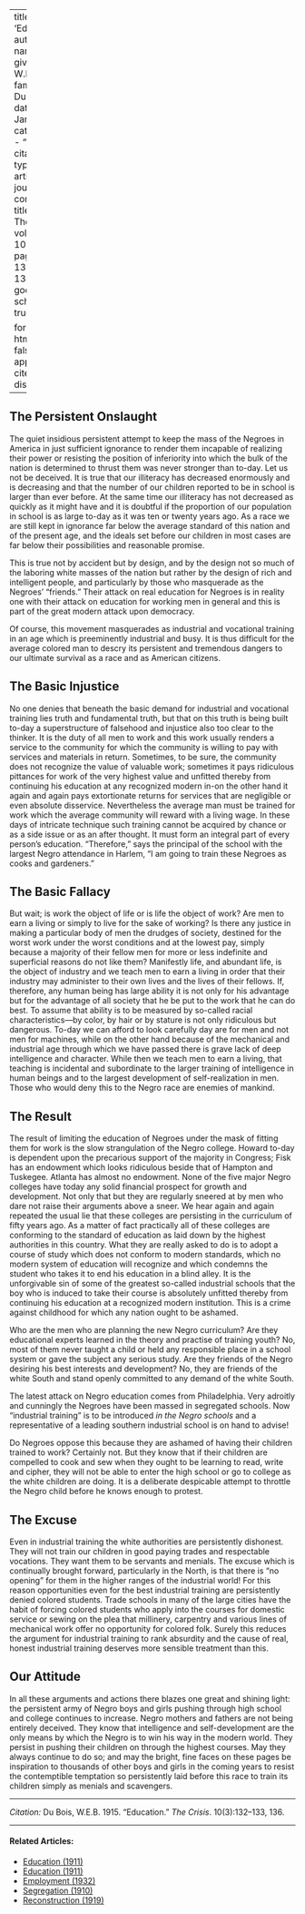 
---
title: 'Education'
author:
  - name:
      given: W.E.B.
      family: Du Bois
date: Jan. 1915
categories: 
  - ""
citation: 
  type: article-journal
  container-title: The Crisis
  volume: 10
  issue: 3
  page: 132-133, 136
google-scholar: true

format:
  html:
    toc: false
    appendix-cite-as: display
---




## The Persistent Onslaught

The quiet insidious persistent attempt to keep the mass of the Negroes in America in just sufficient ignorance to render them incapable of realizing their power or resisting the position of inferiority into which the bulk of the nation is determined to thrust them was never stronger than to-day. Let us not be deceived. It is true that our illiteracy has decreased enormously and is decreasing and that the number of our children reported to be in school is larger than ever before. At the same time our illiteracy has not decreased as quickly as it might have and it is doubtful if the proportion of our population in school is as large to-day as it was ten or twenty years ago. As a race we are still kept in ignorance far below the average standard of this nation and of the present age, and the ideals set before our children in most cases are far below their possibilities and reasonable promise.

This is true not by accident but by design, and by the design not so much of the laboring white masses of the nation but rather by the design of rich and intelligent people, and particularly by those who masquerade as the Negroes' "friends." Their attack on real education for Negroes is in reality one with their attack on education for working men in general and this is part of the great modern attack upon democracy.

Of course, this movement masquerades as industrial and vocational training in an age which is preeminently industrial and busy. It is thus difficult for the average colored man to descry its persistent and tremendous dangers to our ultimate survival as a race and as American citizens.

## The Basic Injustice

 No one denies that beneath the basic demand for industrial and vocational training lies truth and fundamental truth, but that on this truth is being built to-day a superstructure of falsehood and injustice also too clear to the thinker. It is the duty of all men to work and this work usually renders a service to the community for which the community is willing to pay with services and materials in return. Sometimes, to be sure, the community does not recognize the value of valuable work; sometimes it pays ridiculous pittances for work of the very highest value and unfitted thereby from continuing his education at any recognized modern in-on the other hand it again and again pays extortionate returns for services that are negligible or even absolute disservice. Nevertheless the average man must be trained for work which the average community will reward with a living wage. In these days of intricate technique such training cannot be acquired by chance or as a side issue or as an after thought. It must form an integral part of every person's education. "Therefore," says the principal of the school with the largest Negro attendance in Harlem, "I am going to train these Negroes as cooks and gardeners."

## The Basic Fallacy

But wait; is work the object of life or is life the object of work? Are men to earn a living or simply to live for the sake of working? Is there any justice in making a particular body of men the drudges of society, destined for the worst work under the worst conditions and at the lowest pay, simply because a majority of their fellow men for more or less indefinite and superficial reasons do not like them? Manifestly life, and abundant life, is the object of industry and we teach men to earn a living in order that their industry may administer to their own lives and the lives of their fellows. If, therefore, any human being has large ability it is not only for his advantage but for the advantage of all society that he be put to the work that he can do best. To assume that ability is to be measured by so-called racial characteristics---by color, by hair or by stature is not only ridiculous but dangerous. To-day we can afford to look carefully day are for men and not men for machines, while on the other hand because of the mechanical and industrial age through which we have passed there is grave lack of deep intelligence and character. While then we teach men to earn a living, that teaching is incidental and subordinate to the larger training of intelligence in human beings and to the largest development of self-realization in men. Those who would deny this to the Negro race are enemies of mankind.

## The Result

The result of limiting the education of Negroes under the mask of fitting them for work is the slow strangulation of the Negro college. Howard to-day is dependent upon the precarious support of the majority in Congress; Fisk has an endowment which looks ridiculous beside that of Hampton and Tuskegee. Atlanta has almost no endowment. None of the five major Negro colleges have today any solid financial prospect for growth and development. Not only that but they are regularly sneered at by men who dare not raise their arguments above a sneer. We hear again and again repeated the usual lie that these colleges are persisting in the curriculum of fifty years ago. As a matter of fact practically all of these colleges are conforming to the standard of education as laid down by the highest authorities in this country. What they are really asked to do is to adopt a course of study which does not conform to modern standards, which no modern system of education will recognize and which condemns the student who takes it to end his education in a blind alley. It is the unforgivable sin of some of the greatest so-called industrial schools that the boy who is induced to take their course is absolutely unfitted thereby from continuing his education at a recognized modern institution. This is a crime against childhood for which any nation ought to be ashamed.

Who are the men who are planning the new Negro curriculum? Are they educational experts learned in the theory and practise of training youth? No, most of them never taught a child or held any responsible place in a school system or gave the subject any serious study. Are they friends of the Negro desiring his best interests and development? No, they are friends of the white South and stand openly committed to any demand of the white South.

The latest attack on Negro education comes from Philadelphia. Very adroitly and cunningly the Negroes have been massed in segregated schools. Now "industrial training" is to be introduced *in the Negro schools* and a representative of a leading southern industrial school is on hand to advise!

Do Negroes oppose this because they are ashamed of having their children trained to work? Certainly not. But they know that if their children are compelled to cook and sew when they ought to be learning to read, write and cipher, they will not be able to enter the high school or go to college as the white children are doing. It is a deliberate despicable attempt to throttle the Negro child before he knows enough to protest.

## The Excuse

 Even in industrial training the white authorities are persistently dishonest. They will not train our children in good paying trades and respectable vocations. They want them to be servants and menials. The excuse which is continually brought forward, particularly in the North, is that there is "no opening" for them in the higher ranges of the industrial world! For this reason opportunities even for the best industrial training are persistently denied colored students. Trade schools in many of the large cities have the habit of forcing colored students who apply into the courses for domestic service or sewing on the plea that millinery, carpentry and various lines of mechanical work offer no opportunity for colored folk. Surely this reduces the argument for industrial training to rank absurdity and the cause of real, honest industrial training deserves more sensible treatment than this.

## Our Attitude

In all these arguments and actions there blazes one great and shining light: the persistent army of Negro boys and girls pushing through high school and college continues to increase. Negro mothers and fathers are not being entirely deceived. They know that intelligence and self-development are the only means by which the Negro is to win his way in the modern world. They persist in pushing their children on through the highest courses. May they always continue to do so; and may the bright, fine faces on these pages be inspiration to thousands of other boys and girls in the coming years to resist the contemptible temptation so persistently laid before this race to train its children simply as menials and scavengers.

______
*Citation:* Du Bois, W.E.B. 1915. "Education." *The Crisis*. 10(3):132&ndash;133, 136.
<!-- Similar articles start here -->

<hr>
#### Related Articles:

* [Education (1911)](/Volumes/01/04/education.html)
* [Education (1911)](/Volumes/02/02/education.html)
* [Employment (1932)](/Volumes/39/09/employment.html)
* [Segregation (1910)](/Volumes/01/01/Segregation.html)
* [Reconstruction (1919)](/Volumes/18/03/reconstruction.html)

<!-- Similar articles end here -->